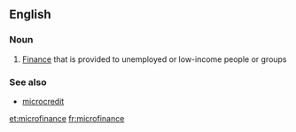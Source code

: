 ==English==

===Noun===
{{wikipedia}}
{{en-noun|-}}

#{{finance}} [[finance|Finance]] that is provided to unemployed or low-income people or groups

===See also===
*[[microcredit]]

[[et:microfinance]]
[[fr:microfinance]]